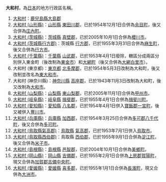{{disambig|D|Cat=三字地名消歧义}}

'''大和村'''，為[[日本|日本]]的地方行政區名稱。
# [[大和村|大和村]]：[[鹿兒島縣|鹿兒島縣]][[大島郡_(鹿兒島縣)|大島郡]]
# [[大和村_(山形縣)|大和村 (山形縣)]]：[[山形縣|山形縣]] [[東田川郡|東田川郡]]，已於1954年12月1日合併為[[余目町|余目町]]，後又合併為[[庄內町|庄內町]]。
# [[大和村_(茨城縣)|大和村 (茨城縣)]]：[[茨城縣|茨城縣]] [[真壁郡|真壁郡]]，已於2005年10月1日合併為[[櫻川市|櫻川市]]。
# [[大和村_(茨城縣行方郡)|大和村 (茨城縣行方郡)]]：茨城縣 [[行方郡|行方郡]]，已於1955年3月31日合併為[[麻生町|麻生町]]，後又合併為[[行方市|行方市]]。
# [[大和村_(千葉縣)|大和村 (千葉縣)]]：[[千葉縣|千葉縣]] [[山武郡|山武郡]]，已於1953年4月1日廢除，轄區分成兩區分別併入東金町（後改制為[[東金市|東金市]]）和[[大網町|大網町]]（後又合併為[[大網白里市|大網白里市]]）。
# 大和村 (東京都)：[[東京都|東京都]] [[北多摩郡|北多摩郡]]，已於1954年5月3日改制為大和町，後又改制並改名為[[東大和市|東大和市]]。
# 大和村 (神奈川縣)：[[神奈川縣|神奈川縣]] [[高座郡|高座郡]]，已於1943年11月3日改制為大和町，後又改制為[[大和市|大和市]]。
# [[大和村_(山梨縣)|大和村 (山梨縣)]]：[[山梨縣|山梨縣]] [[東山梨郡|東山梨郡]]，已於2005年11月1日合併為[[甲州市|甲州市]]。
# [[大和村_(岐阜縣)|大和村 (岐阜縣)]]：[[岐阜縣|岐阜縣]] [[揖斐郡|揖斐郡]]，已於1955年4月1日合併為[[揖斐川町|揖斐川町]]。
# [[大和村_(愛知縣)|大和村 (愛知縣)]]：[[愛知縣|愛知縣]] [[八名郡|八名郡]]，已於1954年4月1日併入[[寶飯郡|寶飯郡]][[一宮町_(愛知縣)|一宮町]]，後又被併入[[豐川市|豐川市]]。
# [[大和村_(兵庫縣)|大和村 (兵庫縣)]]：[[兵庫縣|兵庫縣]] [[加西郡|加西郡]]，已於1954年3月25日合併為[[多可郡|多可郡]][[八千代町_(兵庫縣)|八千代町]]，後又合併為[[多可町|多可町]]。
# [[大和村_(鳥取縣氣高郡)|大和村 (鳥取縣氣高郡)]]：[[鳥取縣|鳥取縣]] [[氣高郡|氣高郡]]，已於1953年7月1日併入[[鳥取市|鳥取市]]。
# [[大和村_(鳥取縣西伯郡)|大和村 (鳥取縣西伯郡)]]：鳥取縣 [[西伯郡|西伯郡]]，已於1955年9月1日合併為[[淀江町|淀江町]]，後又合併為[[米子市|米子市]]。
# [[大和村_(島根縣)|大和村 (島根縣)]]：[[島根縣|島根縣]] [[邑智郡|邑智郡]]，已於2004年10月1日合併為[[美鄉町_(島根縣)|美鄉町]]。
# [[大和村_(岡山縣)|大和村 (岡山縣)]]：[[岡山縣|岡山縣]] [[吉備郡|吉備郡]]，已於1955年2月1日合併為[[上房郡|上房郡]][[賀陽町|賀陽町]]，現又合併為[[加賀郡|加賀郡]][[吉備中央町|吉備中央町]]。
# [[大和村_(愛媛縣)|大和村 (愛媛縣)]]：[[愛媛縣|愛媛縣]] [[喜多郡|喜多郡]]，已於1955年1月1日合併為[[長濱町|長濱町]]，現又合併為[[大洲市|大洲市]]。